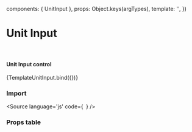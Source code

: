


  components: { UnitInput },
  props:      Object.keys(argTypes),
  template:   '<UnitInput v-bind="$props" />',
})

<Meta title="Components/Form/UnitInput"
  component={UnitInput}
/>

# Unit Input

<br/>

#### Unit Input control

<Canvas isColumn>
  <Story
    name="UnitInput"
    args={{
      label: 'UnitInput',
      type: 'text',
      value: '123',
      suffix: 'Seconds'
    }}>
    {TemplateUnitInput.bind({})}
  </Story>
</Canvas>


<br/>

### Import

<Source
  language='js'
  code={`
  `}
/>

### Props table
<ArgsTable of={UnitInput} />